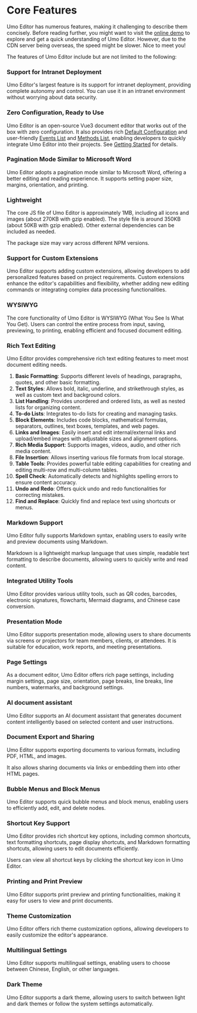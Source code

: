 # Core Features

Umo Editor has numerous features, making it challenging to describe them concisely. Before reading further, you might want to visit the [online demo](https://umodoc.com/en/demo) to explore and get a quick understanding of Umo Editor. However, due to the CDN server being overseas, the speed might be slower. Nice to meet you!

The features of Umo Editor include but are not limited to the following:

### Support for Intranet Deployment
Umo Editor's largest feature is its support for intranet deployment, providing complete autonomy and control. You can use it in an intranet environment without worrying about data security.

### Zero Configuration, Ready to Use
Umo Editor is an open-source Vue3 document editor that works out of the box with zero configuration. It also provides rich [Default Configuration](./options/default) and user-friendly [Events List](./events) and [Methods List](./methods), enabling developers to quickly integrate Umo Editor into their projects. See [Getting Started](./guide/getting-started) for details.

### Pagination Mode Similar to Microsoft Word
Umo Editor adopts a pagination mode similar to Microsoft Word, offering a better editing and reading experience. It supports setting paper size, margins, orientation, and printing.

### Lightweight
The core JS file of Umo Editor is approximately 1MB, including all icons and images (about 270KB with gzip enabled). The style file is around 350KB (about 50KB with gzip enabled). Other external dependencies can be included as needed.

The package size may vary across different NPM versions.

### Support for Custom Extensions
Umo Editor supports adding custom extensions, allowing developers to add personalized features based on project requirements. Custom extensions enhance the editor's capabilities and flexibility, whether adding new editing commands or integrating complex data processing functionalities.

### WYSIWYG
The core functionality of Umo Editor is WYSIWYG (What You See Is What You Get). Users can control the entire process from input, saving, previewing, to printing, enabling efficient and focused document editing.

### Rich Text Editing
Umo Editor provides comprehensive rich text editing features to meet most document editing needs.

1. **Basic Formatting**: Supports different levels of headings, paragraphs, quotes, and other basic formatting.
2. **Text Styles**: Allows bold, italic, underline, and strikethrough styles, as well as custom text and background colors.
3. **List Handling**: Provides unordered and ordered lists, as well as nested lists for organizing content.
4. **To-do Lists**: Integrates to-do lists for creating and managing tasks.
5. **Block Elements**: Includes code blocks, mathematical formulas, separators, outlines, text boxes, templates, and web pages.
6. **Links and Images**: Easily insert and edit internal/external links and upload/embed images with adjustable sizes and alignment options.
7. **Rich Media Support**: Supports images, videos, audio, and other rich media content.
8. **File Insertion**: Allows inserting various file formats from local storage.
9. **Table Tools**: Provides powerful table editing capabilities for creating and editing multi-row and multi-column tables.
10. **Spell Check**: Automatically detects and highlights spelling errors to ensure content accuracy.
11. **Undo and Redo**: Offers quick undo and redo functionalities for correcting mistakes.
12. **Find and Replace**: Quickly find and replace text using shortcuts or menus.

### Markdown Support
Umo Editor fully supports Markdown syntax, enabling users to easily write and preview documents using Markdown.

Markdown is a lightweight markup language that uses simple, readable text formatting to describe documents, allowing users to quickly write and read content.

### Integrated Utility Tools
Umo Editor provides various utility tools, such as QR codes, barcodes, electronic signatures, flowcharts, Mermaid diagrams, and Chinese case conversion.

### Presentation Mode
Umo Editor supports presentation mode, allowing users to share documents via screens or projectors for team members, clients, or attendees. It is suitable for education, work reports, and meeting presentations.

### Page Settings
As a document editor, Umo Editor offers rich page settings, including margin settings, page size, orientation, page breaks, line breaks, line numbers, watermarks, and background settings.

### AI document assistant
Umo Editor supports an AI document assistant that generates document content intelligently based on selected content and user instructions.

### Document Export and Sharing
Umo Editor supports exporting documents to various formats, including PDF, HTML, and images.

It also allows sharing documents via links or embedding them into other HTML pages.

### Bubble Menus and Block Menus
Umo Editor supports quick bubble menus and block menus, enabling users to efficiently add, edit, and delete nodes.

### Shortcut Key Support
Umo Editor provides rich shortcut key options, including common shortcuts, text formatting shortcuts, page display shortcuts, and Markdown formatting shortcuts, allowing users to edit documents efficiently.

Users can view all shortcut keys by clicking the shortcut key icon in Umo Editor.

### Printing and Print Preview
Umo Editor supports print preview and printing functionalities, making it easy for users to view and print documents.

### Theme Customization
Umo Editor offers rich theme customization options, allowing developers to easily customize the editor's appearance.

### Multilingual Settings
Umo Editor supports multilingual settings, enabling users to choose between Chinese, English, or other languages.

### Dark Theme
Umo Editor supports a dark theme, allowing users to switch between light and dark themes or follow the system settings automatically.